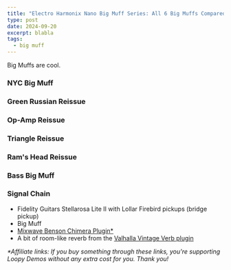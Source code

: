 ```yaml
---
title: "Electro Harmonix Nano Big Muff Series: All 6 Big Muffs Compared"
type: post
date: 2024-09-20
excerpt: blabla
tags:
  - big muff
---
```



Big Muffs are cool.

### NYC Big Muff

<div class="partner-link-wrapper">
  <PartnerLink
    link="https://sweetwater.sjv.io/WqZbNJ"
    imgSlug="ehx-nano-big-muff-nyc"
    partner="sweetwater"
  />
  <PartnerLink
    slug="electro_harmonix_nano_big_muff"
    imgSlug="ehx-nano-big-muff-nyc"
    partner="thomann"
  />
</div>

### Green Russian Reissue

<div class="partner-link-wrapper">
  <PartnerLink
    link="https://sweetwater.sjv.io/3eB2Er"
    imgSlug="ehx-nano-big-muff-green-russian"
    partner="sweetwater"
  />
  <PartnerLink
    slug="electro_harmonix_green_russian_big_muff_fuzz"
    imgSlug="ehx-nano-big-muff-green-russian"
    partner="thomann"
  />
</div>

### Op-Amp Reissue

<div class="partner-link-wrapper">
  <PartnerLink
    link="https://sweetwater.sjv.io/ZQo2NK"
    imgSlug="ehx-nano-big-muff-op-amp"
    partner="sweetwater"
  />
  <PartnerLink
    slug="electro_harmonix_op_amp_big_muff_pi_fuzz"
    imgSlug="ehx-nano-big-muff-op-amp"
    partner="thomann"
  />
</div>

### Triangle Reissue

<div class="partner-link-wrapper">
  <PartnerLink
    link="https://sweetwater.sjv.io/jrNPOM"
    imgSlug="ehx-nano-big-muff-triangle"
    partner="sweetwater"
  />
  <PartnerLink
    slug="electro_harmonix_triangle_big_muff_fuzz"
    imgSlug="ehx-nano-big-muff-triangle"
    partner="thomann"
  />
</div>

### Ram's Head Reissue

<div class="partner-link-wrapper">
  <PartnerLink
    link="https://sweetwater.sjv.io/21oOd0"
    imgSlug="ehx-nano-big-muff-rams-head"
    partner="sweetwater"
  />
  <PartnerLink
    slug="electro_harmonix_rams_head_big_muff_fuzz"
    imgSlug="ehx-nano-big-muff-rams-head"
    partner="thomann"
  />
</div>

### Bass Big Muff

<div class="partner-link-wrapper">
  <PartnerLink
    link="https://sweetwater.sjv.io/ba6LVg"
    imgSlug="ehx-nano-big-muff-bass"
    partner="sweetwater"
  />
  <PartnerLink
    slug="electro_harmonix_nano_bass_big_muff"
    imgSlug="ehx-nano-big-muff-bass"
    partner="thomann"
  />
</div>

### Signal Chain

- Fidelity Guitars Stellarosa Lite II with Lollar Firebird pickups (bridge pickup)
- Big Muff
- [Mixwave Benson Chimera Plugin\*](https://sweetwater.sjv.io/B0N2PL)
- A bit of room-like reverb from the [Valhalla Vintage Verb plugin](https://valhalladsp.com/shop/reverb/valhalla-vintage-verb/)

_\*Affiliate links: If you buy something through these links, you're supporting Loopy Demos without any extra cost for you. Thank you!_
